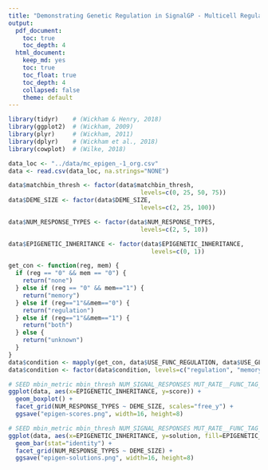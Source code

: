 ```yaml
---
title: "Demonstrating Genetic Regulation in SignalGP - Multicell Regulation Environment (+/- epigenetics"
output: 
  pdf_document:
    toc: true
    toc_depth: 4
  html_document: 
    keep_md: yes
    toc: true
    toc_float: true
    toc_depth: 4
    collapsed: false
    theme: default
---
```


```r
library(tidyr)    # (Wickham & Henry, 2018)
library(ggplot2)  # (Wickham, 2009)
library(plyr)     # (Wickham, 2011)
library(dplyr)    # (Wickham et al., 2018)
library(cowplot)  # (Wilke, 2018)
```


```r
data_loc <- "../data/mc_epigen_-1_org.csv"
data <- read.csv(data_loc, na.strings="NONE")

data$matchbin_thresh <- factor(data$matchbin_thresh,
                                     levels=c(0, 25, 50, 75))
data$DEME_SIZE <- factor(data$DEME_SIZE,
                                     levels=c(2, 25, 100))

data$NUM_RESPONSE_TYPES <- factor(data$NUM_RESPONSE_TYPES,
                                     levels=c(2, 5, 10))

data$EPIGENETIC_INHERITANCE <- factor(data$EPIGENETIC_INHERITANCE,
                                        levels=c(0, 1))

get_con <- function(reg, mem) {
  if (reg == "0" && mem == "0") {
    return("none")
  } else if (reg == "0" && mem=="1") {
    return("memory")
  } else if (reg=="1"&&mem=="0") {
    return("regulation")
  } else if (reg=="1"&&mem=="1") {
    return("both")
  } else {
    return("unknown")
  }
}
data$condition <- mapply(get_con, data$USE_FUNC_REGULATION, data$USE_GLOBAL_MEMORY)
data$condition <- factor(data$condition, levels=c("regulation", "memory", "none", "both"))
```

```r
# SEED mbin_metric mbin_thresh NUM_SIGNAL_RESPONSES MUT_RATE__FUNC_TAG_BF score
ggplot(data, aes(x=EPIGENETIC_INHERITANCE, y=score)) +
  geom_boxplot() +
  facet_grid(NUM_RESPONSE_TYPES ~ DEME_SIZE, scales="free_y") +
  ggsave("epigen-scores.png", width=16, height=8)
```

```r
# SEED mbin_metric mbin_thresh NUM_SIGNAL_RESPONSES MUT_RATE__FUNC_TAG_BF score
ggplot(data, aes(x=EPIGENETIC_INHERITANCE, y=solution, fill=EPIGENETIC_INHERITANCE)) +
  geom_bar(stat="identity") +
  facet_grid(NUM_RESPONSE_TYPES ~ DEME_SIZE) +
  ggsave("epigen-solutions.png", width=16, height=8)
```